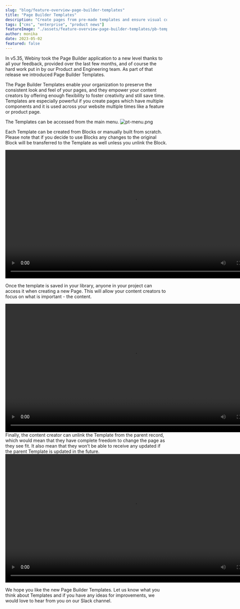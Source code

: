 ```yaml
---
slug: "blog/feature-overview-page-builder-templates"
title: "Page Builder Templates"
description: "Create pages from pre-made templates and ensure visual consistency across your content. Save time and effort for your content creators by building re-usable incredible page designs."
tags: ["cms", "enterprise", "product news"]
featureImage: "./assets/feature-overview-page-builder-templates/pb-templates-cover.png"
author: monika
date: 2023-05-02
featured: false
---
```


In v5.35, Webiny took the Page Builder application to a new level thanks to all your feedback, provided over the last few months, and of course the hard work put in by our Product and Engineering team. As part of that release we introduced Page Builder Templates.
 
The Page Builder Templates enable your organization to preserve the consistent look and feel of your pages, and they empower your content creators by offering enough flexibility to foster creativity and still save time. Templates are especially powerful if you create pages which have multiple components and it is used across your website multiple times like a feature or product page.
 
The Templates can be accessed from the main menu.
![pt-menu.png](./assets/feature-overview-page-builder-templates/pt-menu.png)
 
Each Template can be created from Blocks or manually built from scratch. Please note that if you decide to use Blocks any changes to the original Block will be transferred to the Template as well unless you unlink the Block.
 
<video width="800px" height="auto" controls autoplay>
  <source src="./assets/feature-overview-page-builder-templates/pt-create.mp4" type="video/mp4" />
</video>
 
Once the template is saved in your library, anyone in your project can access it when creating a new Page. This will allow your content creators to focus on what is important - the content. 
 
<video width="800px" height="auto" controls autoplay>
  <source src="./assets/feature-overview-page-builder-templates/pt-page.mp4" type="video/mp4" />
</video>
Finally, the content creator can unlink the Template from the parent record, which would mean that they have complete freedom to change the page as they see fit. It also mean that they won’t be able to receive any updated if the parent Template is updated in the future.
 
<video width="800px" height="auto" controls autoplay>
  <source src="./assets/feature-overview-page-builder-templates/pt-unlink.mp4" type="video/mp4" />
</video>
 
We hope you like the new Page Builder Templates. Let us know what you think about Templates and if you have any ideas for improvements, we would love to hear from you on our Slack channel.

